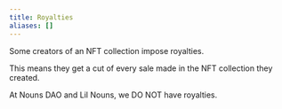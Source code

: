 ```yaml
---
title: Royalties
aliases: []
---
```


Some creators of an NFT collection impose royalties.

This means they get a cut of every sale made in the NFT collection they created.

At Nouns DAO and Lil Nouns, we DO NOT have royalties.
